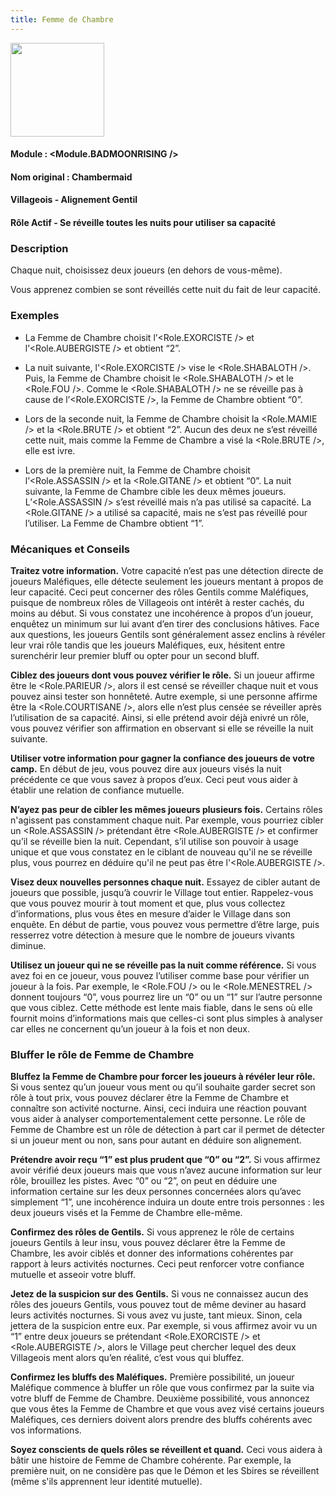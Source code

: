 ```yaml
---
title: Femme de Chambre
---
```



<img src='/img/blood-on-the-clocktower/roles/femme-de-chambre.png' height='150' />

#### Module : <Module.BADMOONRISING />
#### Nom original : Chambermaid
#### Villageois - Alignement Gentil
#### Rôle Actif - Se réveille toutes les nuits pour utiliser sa capacité

### Description

Chaque nuit, choisissez deux joueurs (en dehors de vous-même).

Vous apprenez combien se sont réveillés cette nuit du fait de leur capacité.

### Exemples

- La Femme de Chambre choisit l’<Role.EXORCISTE /> et l’<Role.AUBERGISTE /> et obtient “2”.

- La nuit suivante, l'<Role.EXORCISTE /> vise le <Role.SHABALOTH />. Puis, la Femme de Chambre choisit le <Role.SHABALOTH /> et le <Role.FOU />. Comme le <Role.SHABALOTH /> ne se réveille pas à cause de l’<Role.EXORCISTE />, la Femme de Chambre obtient “0”.

- Lors de la seconde nuit, la Femme de Chambre choisit la <Role.MAMIE /> et la <Role.BRUTE /> et obtient “2”. Aucun des deux ne s’est réveillé cette nuit, mais comme la Femme de Chambre a visé la <Role.BRUTE />, elle est ivre.

- Lors de la première nuit, la Femme de Chambre choisit l’<Role.ASSASSIN /> et la <Role.GITANE /> et obtient “0”. La nuit suivante, la Femme de Chambre cible les deux mêmes joueurs. L’<Role.ASSASSIN /> s’est réveillé mais n’a pas utilisé sa capacité. La <Role.GITANE /> a utilisé sa capacité, mais ne s’est pas réveillé pour l’utiliser. La Femme de Chambre obtient “1”.

### Mécaniques et Conseils

**Traitez votre information.** Votre capacité n’est pas une détection directe de joueurs Maléfiques, elle détecte seulement les joueurs mentant à propos de leur capacité. Ceci peut concerner des rôles Gentils comme Maléfiques, puisque de nombreux rôles de Villageois ont intérêt à rester cachés, du moins au début. Si vous constatez une incohérence à propos d’un joueur, enquêtez un minimum sur lui avant d’en tirer des conclusions hâtives. Face aux questions, les joueurs Gentils sont généralement assez enclins à révéler leur vrai rôle tandis que les joueurs Maléfiques, eux, hésitent entre surenchérir leur premier bluff ou opter pour un second bluff.

**Ciblez des joueurs dont vous pouvez vérifier le rôle.** Si un joueur affirme être le <Role.PARIEUR />, alors il est censé se réveiller chaque nuit et vous pouvez ainsi tester son honnêteté. Autre exemple, si une personne affirme être la <Role.COURTISANE />, alors elle n’est plus censée se réveiller après l’utilisation de sa capacité. Ainsi, si elle prétend avoir déjà enivré un rôle, vous pouvez vérifier son affirmation en observant si elle se réveille la nuit suivante.

**Utiliser votre information pour gagner la confiance des joueurs de votre camp.** En début de jeu, vous pouvez dire aux joueurs visés la nuit précédente ce que vous savez à propos d’eux. Ceci peut vous aider à établir une relation de confiance mutuelle.

**N’ayez pas peur de cibler les mêmes joueurs plusieurs fois.** Certains rôles n'agissent pas constamment chaque nuit. Par exemple, vous pourriez cibler un <Role.ASSASSIN /> prétendant être <Role.AUBERGISTE /> et confirmer qu’il se réveille bien la nuit. Cependant, s’il utilise son pouvoir à usage unique et que vous constatez en le ciblant de nouveau qu'il ne se réveille plus, vous pourrez en déduire qu'il ne peut pas être l'<Role.AUBERGISTE />.

**Visez deux nouvelles personnes chaque nuit.** Essayez de cibler autant de joueurs que possible, jusqu’à couvrir le Village tout entier. Rappelez-vous que vous pouvez mourir à tout moment et que, plus vous collectez d’informations, plus vous êtes en mesure d’aider le Village dans son enquête. En début de partie, vous pouvez vous permettre d’être large, puis resserrez votre détection à mesure que le nombre de joueurs vivants diminue.

**Utilisez un joueur qui ne se réveille pas la nuit comme référence.** Si vous avez foi en ce joueur, vous pouvez l’utiliser comme base pour vérifier un joueur à la fois. Par exemple, le <Role.FOU /> ou le <Role.MENESTREL /> donnent toujours “0”, vous pourrez lire un “0” ou un “1” sur l’autre personne que vous ciblez. Cette méthode est lente mais fiable, dans le sens où elle fournit moins d’informations mais que celles-ci sont plus simples à analyser car elles ne concernent qu’un joueur à la fois et non deux.

### Bluffer le rôle de Femme de Chambre

**Bluffez la Femme de Chambre pour forcer les joueurs à révéler leur rôle.** Si vous sentez qu’un joueur vous ment ou qu’il souhaite garder secret son rôle à tout prix, vous pouvez déclarer être la Femme de Chambre et connaître son activité nocturne. Ainsi, ceci induira une réaction pouvant vous aider à analyser comportementalement cette personne. Le rôle de Femme de Chambre est un rôle de détection à part car il permet de détecter si un joueur ment ou non, sans pour autant en déduire son alignement.

**Prétendre avoir reçu “1” est plus prudent que “0” ou “2”.** Si vous affirmez avoir vérifié deux joueurs mais que vous n’avez aucune information sur leur rôle, brouillez les pistes. Avec “0” ou “2”, on peut en déduire une information certaine sur les deux personnes concernées alors qu’avec simplement “1”, une incohérence induira un doute entre trois personnes : les deux joueurs visés et la Femme de Chambre elle-même.

**Confirmez des rôles de Gentils.** Si vous apprenez le rôle de certains joueurs Gentils à leur insu, vous pouvez déclarer être la Femme de Chambre, les avoir ciblés et donner des informations cohérentes par rapport à leurs activités nocturnes. Ceci peut renforcer votre confiance mutuelle et asseoir votre bluff.

**Jetez de la suspicion sur des Gentils.** Si vous ne connaissez aucun des rôles des joueurs Gentils, vous pouvez tout de même deviner au hasard leurs activités nocturnes. Si vous avez vu juste, tant mieux. Sinon, cela jettera de la suspicion entre eux. Par exemple, si vous affirmez avoir vu un “1” entre deux joueurs se prétendant <Role.EXORCISTE /> et <Role.AUBERGISTE />, alors le Village peut chercher lequel des deux Villageois ment alors qu’en réalité, c’est vous qui bluffez.

**Confirmez les bluffs des Maléfiques.** Première possibilité, un joueur Maléfique commence à bluffer un rôle que vous confirmez par la suite via votre bluff de Femme de Chambre. Deuxième possibilité, vous annoncez que vous êtes la Femme de Chambre et que vous avez visé certains joueurs Maléfiques, ces derniers doivent alors prendre des bluffs cohérents avec vos informations.

**Soyez conscients de quels rôles se réveillent et quand.** Ceci vous aidera à bâtir une histoire de Femme de Chambre cohérente. Par exemple, la première nuit, on ne considère pas que le Démon et les Sbires se réveillent (même s'ils apprennent leur identité mutuelle).

